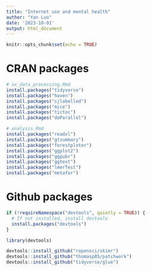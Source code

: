 ```yaml
---
title: "Internet use and mental health"
author: "Yan Luo"
date: '2023-10-01'
output: html_document
---
```


```r
knitr::opts_chunk$set(echo = TRUE)

```

# CRAN packages

```r

# xx_data_processing.Rmd
install.packages("tidyverse")
install.packages("haven")
install.packages("sjlabelled")
install.packages("mice")
install.packages("tictoc")
install.packages("doParallel")

# analysis.Rmd
install.packages("readxl")
install.packages("gtsummary")
install.packages("forestploter")
install.packages("ggplot2")
install.packages("ggpubr")
install.packages("ggtext")
install.packages("lmerTest")
install.packages("metafor")

```

# Github packages

```r

if (!requireNamespace("devtools", quietly = TRUE)) {
  # If not installed, install devtools
  install.packages("devtools")
}

library(devtools)

devtools::install_github("ropensci/skimr")
devtools::install_github("thomasp85/patchwork")
devtools::install_github("tidyverse/glue")

```

